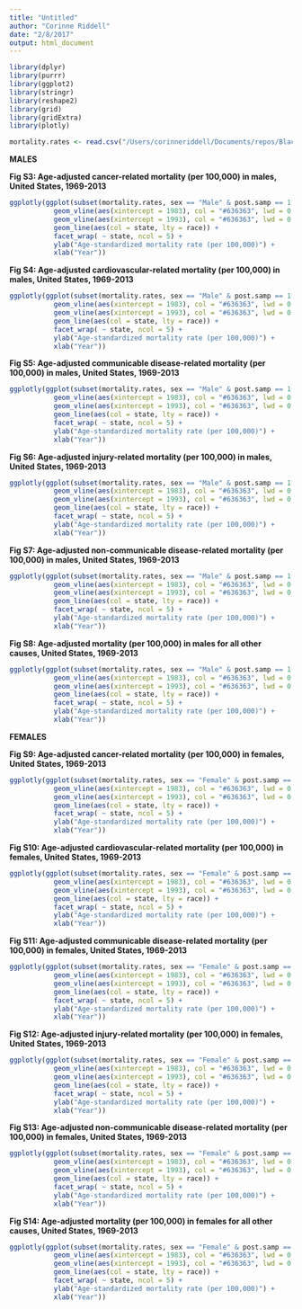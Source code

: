 ```yaml
---
title: "Untitled"
author: "Corinne Riddell"
date: "2/8/2017"
output: html_document
---
```


```r
library(dplyr)
library(purrr)
library(ggplot2)
library(stringr)
library(reshape2)
library(grid)
library(gridExtra)
library(plotly)
```

```r
mortality.rates <- read.csv("/Users/corinneriddell/Documents/repos/BlackWhiteMortalityGap/Data/mortality_rates.csv")
```

**MALES**

**Fig S3: Age-adjusted cancer-related mortality (per 100,000) in males, United States, 1969-2013**

```r
ggplotly(ggplot(subset(mortality.rates, sex == "Male" & post.samp == 1 & COD == "Cancers"), aes(y=rate.per.100k, x = year)) + 
           geom_vline(aes(xintercept = 1983), col = "#636363", lwd = 0.5) +
           geom_vline(aes(xintercept = 1993), col = "#636363", lwd = 0.5) +
           geom_line(aes(col = state, lty = race)) +
           facet_wrap( ~ state, ncol = 5) +
           ylab("Age-standardized mortality rate (per 100,000)") +
           xlab("Year"))
```

**Fig S4: Age-adjusted cardiovascular-related mortality (per 100,000) in males, United States, 1969-2013**

```r
ggplotly(ggplot(subset(mortality.rates, sex == "Male" & post.samp == 1 & COD == "Cardiovascular"), aes(y=rate.per.100k, x = year)) + 
           geom_vline(aes(xintercept = 1983), col = "#636363", lwd = 0.5) +
           geom_vline(aes(xintercept = 1993), col = "#636363", lwd = 0.5) +
           geom_line(aes(col = state, lty = race)) +
           facet_wrap( ~ state, ncol = 5) +
           ylab("Age-standardized mortality rate (per 100,000)") +
           xlab("Year"))
```

**Fig S5: Age-adjusted communicable disease-related mortality (per 100,000) in males, United States, 1969-2013**

```r
ggplotly(ggplot(subset(mortality.rates, sex == "Male" & post.samp == 1 & COD == "Communicable"), aes(y=rate.per.100k, x = year)) + 
           geom_vline(aes(xintercept = 1983), col = "#636363", lwd = 0.5) +
           geom_vline(aes(xintercept = 1993), col = "#636363", lwd = 0.5) +
           geom_line(aes(col = state, lty = race)) +
           facet_wrap( ~ state, ncol = 5) +
           ylab("Age-standardized mortality rate (per 100,000)") +
           xlab("Year"))
```

**Fig S6: Age-adjusted injury-related mortality (per 100,000) in males, United States, 1969-2013**

```r
ggplotly(ggplot(subset(mortality.rates, sex == "Male" & post.samp == 1 & COD == "Injuries"), aes(y=rate.per.100k, x = year)) + 
           geom_vline(aes(xintercept = 1983), col = "#636363", lwd = 0.5) +
           geom_vline(aes(xintercept = 1993), col = "#636363", lwd = 0.5) +
           geom_line(aes(col = state, lty = race)) +
           facet_wrap( ~ state, ncol = 5) +
           ylab("Age-standardized mortality rate (per 100,000)") +
           xlab("Year"))
```

**Fig S7: Age-adjusted non-communicable disease-related mortality (per 100,000) in males, United States, 1969-2013**

```r
ggplotly(ggplot(subset(mortality.rates, sex == "Male" & post.samp == 1 & COD == "Non-communicable"), aes(y=rate.per.100k, x = year)) + 
           geom_vline(aes(xintercept = 1983), col = "#636363", lwd = 0.5) +
           geom_vline(aes(xintercept = 1993), col = "#636363", lwd = 0.5) +
           geom_line(aes(col = state, lty = race)) +
           facet_wrap( ~ state, ncol = 5) +
           ylab("Age-standardized mortality rate (per 100,000)") +
           xlab("Year"))
```

**Fig S8: Age-adjusted mortality (per 100,000) in males for all other causes, United States, 1969-2013**

```r
ggplotly(ggplot(subset(mortality.rates, sex == "Male" & post.samp == 1 & COD == "All other causes"), aes(y=rate.per.100k, x = year)) + 
           geom_vline(aes(xintercept = 1983), col = "#636363", lwd = 0.5) +
           geom_vline(aes(xintercept = 1993), col = "#636363", lwd = 0.5) +
           geom_line(aes(col = state, lty = race)) +
           facet_wrap( ~ state, ncol = 5) +
           ylab("Age-standardized mortality rate (per 100,000)") +
           xlab("Year"))
```

**FEMALES**

**Fig S9: Age-adjusted cancer-related mortality (per 100,000) in females, United States, 1969-2013**

```r
ggplotly(ggplot(subset(mortality.rates, sex == "Female" & post.samp == 1 & COD == "Cancers"), aes(y=rate.per.100k, x = year)) + 
           geom_vline(aes(xintercept = 1983), col = "#636363", lwd = 0.5) +
           geom_vline(aes(xintercept = 1993), col = "#636363", lwd = 0.5) +
           geom_line(aes(col = state, lty = race)) +
           facet_wrap( ~ state, ncol = 5) +
           ylab("Age-standardized mortality rate (per 100,000)") +
           xlab("Year"))
```

**Fig S10: Age-adjusted cardiovascular-related mortality (per 100,000) in females, United States, 1969-2013**

```r
ggplotly(ggplot(subset(mortality.rates, sex == "Female" & post.samp == 1 & COD == "Cardiovascular"), aes(y=rate.per.100k, x = year)) + 
           geom_vline(aes(xintercept = 1983), col = "#636363", lwd = 0.5) +
           geom_vline(aes(xintercept = 1993), col = "#636363", lwd = 0.5) +
           geom_line(aes(col = state, lty = race)) +
           facet_wrap( ~ state, ncol = 5) +
           ylab("Age-standardized mortality rate (per 100,000)") +
           xlab("Year"))
```

**Fig S11: Age-adjusted communicable disease-related mortality (per 100,000) in females, United States, 1969-2013**

```r
ggplotly(ggplot(subset(mortality.rates, sex == "Female" & post.samp == 1 & COD == "Communicable"), aes(y=rate.per.100k, x = year)) + 
           geom_vline(aes(xintercept = 1983), col = "#636363", lwd = 0.5) +
           geom_vline(aes(xintercept = 1993), col = "#636363", lwd = 0.5) +
           geom_line(aes(col = state, lty = race)) +
           facet_wrap( ~ state, ncol = 5) +
           ylab("Age-standardized mortality rate (per 100,000)") +
           xlab("Year"))
```

**Fig S12: Age-adjusted injury-related mortality (per 100,000) in females, United States, 1969-2013**

```r
ggplotly(ggplot(subset(mortality.rates, sex == "Female" & post.samp == 1 & COD == "Injuries"), aes(y=rate.per.100k, x = year)) + 
           geom_vline(aes(xintercept = 1983), col = "#636363", lwd = 0.5) +
           geom_vline(aes(xintercept = 1993), col = "#636363", lwd = 0.5) +
           geom_line(aes(col = state, lty = race)) +
           facet_wrap( ~ state, ncol = 5) +
           ylab("Age-standardized mortality rate (per 100,000)") +
           xlab("Year"))
```

**Fig S13: Age-adjusted non-communicable disease-related mortality (per 100,000) in females, United States, 1969-2013**

```r
ggplotly(ggplot(subset(mortality.rates, sex == "Female" & post.samp == 1 & COD == "Non-communicable"), aes(y=rate.per.100k, x = year)) + 
           geom_vline(aes(xintercept = 1983), col = "#636363", lwd = 0.5) +
           geom_vline(aes(xintercept = 1993), col = "#636363", lwd = 0.5) +
           geom_line(aes(col = state, lty = race)) +
           facet_wrap( ~ state, ncol = 5) +
           ylab("Age-standardized mortality rate (per 100,000)") +
           xlab("Year"))
```

**Fig S14: Age-adjusted mortality (per 100,000) in females for all other causes, United States, 1969-2013**

```r
ggplotly(ggplot(subset(mortality.rates, sex == "Female" & post.samp == 1 & COD == "All other causes"), aes(y=rate.per.100k, x = year)) + 
           geom_vline(aes(xintercept = 1983), col = "#636363", lwd = 0.5) +
           geom_vline(aes(xintercept = 1993), col = "#636363", lwd = 0.5) +
           geom_line(aes(col = state, lty = race)) +
           facet_wrap( ~ state, ncol = 5) +
           ylab("Age-standardized mortality rate (per 100,000)") +
           xlab("Year"))
```

